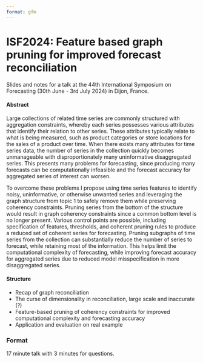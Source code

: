 ```yaml
---
format: gfm
---
```


<!-- README.md is generated from README.qmd. Please edit that file -->

# ISF2024: Feature based graph pruning for improved forecast reconciliation

<!-- badges: start -->
<!-- badges: end -->

Slides and notes for a talk at the 44th International Symposium on Forecasting (30th June - 3rd July 2024) in Dijon, France.

<!-- A recording of this presentation is available on YouTube here: <https://www.youtube.com/watch?v=FBM-nEbeHTw> -->

<!-- [![](preview.jpg)](https://www.youtube.com/watch?v=FBM-nEbeHTw) -->

#### Abstract

Large collections of related time series are commonly structured with aggregation constraints, whereby each series possesses various attributes that identify their relation to other series. These attributes typically relate to what is being measured, such as product categories or store locations for the sales of a product over time. When there exists many attributes for time series data, the number of series in the collection quickly becomes unmanageable with disproportionately many uninformative disaggregated series. This presents many problems for forecasting, since producing many forecasts can be computationally infeasible and the forecast accuracy for aggregated series of interest can worsen.

To overcome these problems I propose using time series features to identify noisy, uninformative, or otherwise unwanted series and leveraging the graph structure from topic 1 to safely remove them while preserving coherency constraints. Pruning series from the bottom of the structure would result in graph coherency constraints since a common bottom level is no longer present. Various control points are possible, including specification of features, thresholds, and coherent pruning rules to produce a reduced set of coherent series for forecasting. Pruning subgraphs of time series from the collection can substantially reduce the number of series to forecast, while retaining most of the information. This helps limit the computational complexity of forecasting, while improving forecast accuracy for aggregated series due to reduced model misspecification in more disaggregated series.

#### Structure

* Recap of graph reconciliation
* The curse of dimensionality in reconciliation, large scale and inaccurate (?)
* Feature-based pruning of coherency constraints for improved computational complexity and forecasting accuracy
* Application and evaluation on real example

### Format

17 minute talk with 3 minutes for questions.
